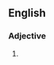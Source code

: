 {{also|Mutt and Jeff}}
==English==

===Adjective===
{{en-adj}}

# {{alternative spelling of|Mutt and Jeff|lang=en}}